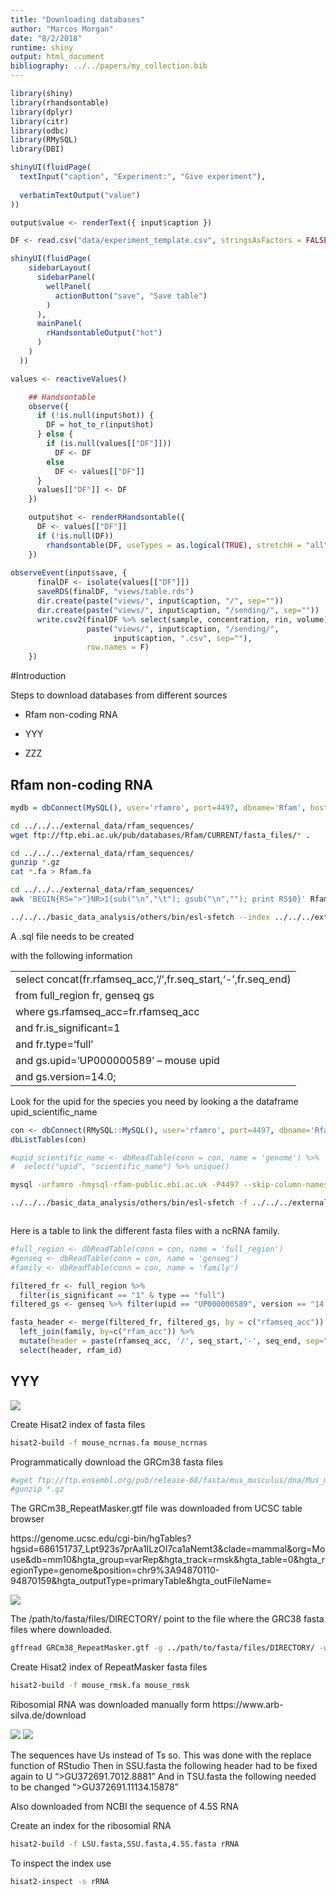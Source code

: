 ```yaml
---
title: "Downloading databases"
author: "Marcos Morgan"
date: "8/2/2018"
runtime: shiny
output: html_document
bibliography: ../../papers/my_collection.bib
---
```


```r
library(shiny)
library(rhandsontable)
library(dplyr)
library(citr)
library(odbc)
library(RMySQL)
library(DBI)
```

```r
shinyUI(fluidPage(
  textInput("caption", "Experiment:", "Give experiment"),
  
  verbatimTextOutput("value")
))

output$value <- renderText({ input$caption })
```

```r
DF <- read.csv("data/experiment_template.csv", stringsAsFactors = FALSE, sep=";")
```

```r
shinyUI(fluidPage(
    sidebarLayout(
      sidebarPanel(
        wellPanel(
          actionButton("save", "Save table")
        )
      ),
      mainPanel(
        rHandsontableOutput("hot")
      )
    )
  ))
```

```r
values <- reactiveValues()

    ## Handsontable
    observe({
      if (!is.null(input$hot)) {
        DF = hot_to_r(input$hot)
      } else {
        if (is.null(values[["DF"]]))
          DF <- DF
        else
          DF <- values[["DF"]]
      }
      values[["DF"]] <- DF
    })

    output$hot <- renderRHandsontable({
      DF <- values[["DF"]]
      if (!is.null(DF))
        rhandsontable(DF, useTypes = as.logical(TRUE), stretchH = "all")
    })
    
observeEvent(input$save, {
      finalDF <- isolate(values[["DF"]])
      saveRDS(finalDF, "views/table.rds")
      dir.create(paste("views/", input$caption, "/", sep=""))
      dir.create(paste("views/", input$caption, "/sending/", sep=""))
      write.csv2(finalDF %>% select(sample, concentration, rin, volume),
                 paste("views/", input$caption, "/sending/",
                       input$caption, ".csv", sep=""),
                 row.names = F)
    })
```


#Introduction

Steps to download databases from different sources

+ Rfam non-coding RNA

+ YYY

+ ZZZ

## Rfam non-coding RNA

```r
mydb = dbConnect(MySQL(), user='rfamro', port=4497, dbname='Rfam', host='mysql-rfam-public.ebi.ac.uk')
```

```bash
cd ../../../external_data/rfam_sequences/
wget ftp://ftp.ebi.ac.uk/pub/databases/Rfam/CURRENT/fasta_files/* .
```

```bash
cd ../../../external_data/rfam_sequences/
gunzip *.gz
cat *.fa > Rfam.fa
```

```bash
cd ../../../external_data/rfam_sequences/
awk 'BEGIN{RS=">"}NR>1{sub("\n","\t"); gsub("\n",""); print RS$0}' Rfam.fa | awk '!seen[$1]++' | awk -v OFS="\n" '{for(i=2;i<1;i++) head = head " " $i; print $1 " " head,$NF; head = ""}' > Rfam_unique.fa
```

```bash
../../../basic_data_analysis/others/bin/esl-sfetch --index ../../../external_data/rfam_sequences/Rfam_unique.fa
```

A .sql file needs to be created

with the following information

---
select concat(fr.rfamseq_acc,'/',fr.seq_start,'-',fr.seq_end)
from full_region fr, genseq gs
where gs.rfamseq_acc=fr.rfamseq_acc
and fr.is_significant=1
and fr.type='full'
and gs.upid='UP000000589' -- mouse upid
and gs.version=14.0;
---

Look for the upid for the species you need by looking a the dataframe upid_scientific_name

```r
con <- dbConnect(RMySQL::MySQL(), user='rfamro', port=4497, dbname='Rfam', host='mysql-rfam-public.ebi.ac.uk')
dbListTables(con)

```

```r
#upid_scientific_name <- dbReadTable(conn = con, name = 'genome') %>% 
#  select("upid", "scientific_name") %>% unique()
```

```bash
mysql -urfamro -hmysql-rfam-public.ebi.ac.uk -P4497 --skip-column-names --database Rfam < views/ncrna/mouse_ncrnas.sql > views/ncrna/accessions.txt
```

```bash
../../../basic_data_analysis/others/bin/esl-sfetch -f ../../../external_data/rfam_sequences/Rfam_unique.fa views/ncrna/accessions.txt > results/ncrna/mouse_ncrnas.fa
```

```r

```

Here is a table to link the different fasta files with a ncRNA family.

```r
#full_region <- dbReadTable(conn = con, name = 'full_region')
#genseq <- dbReadTable(conn = con, name = 'genseq')
#family <- dbReadTable(conn = con, name = 'family')
```

```r
filtered_fr <- full_region %>% 
  filter(is_significant == "1" & type == "full")
filtered_gs <- genseq %>% filter(upid == "UP000000589", version == "14.0")

fasta_header <- merge(filtered_fr, filtered_gs, by = c("rfamseq_acc")) %>% 
  left_join(family, by=c("rfam_acc")) %>%
  mutate(header = paste(rfamseq_acc, '/', seq_start,'-', seq_end, sep="")) %>%
  select(header, rfam_id)
```

## YYY
![](data/readme_data/filled_form.png)


Create Hisat2 index of fasta files

```bash
hisat2-build -f mouse_ncrnas.fa mouse_ncrnas
```

Programmatically download the GRCm38 fasta files

```bash
#wget ftp://ftp.ensembl.org/pub/release-68/fasta/mus_musculus/dna/Mus_musculus.GRCm38.68.dna.chromosome.*.fa.gz
#gunzip *.gz
```

The GRCm38_RepeatMasker.gtf file was downloaded from UCSC table browser

https://genome.ucsc.edu/cgi-bin/hgTables?hgsid=686151737_Lpt923s7prAa1ILzOI7ca1aNemt3&clade=mammal&org=Mouse&db=mm10&hgta_group=varRep&hgta_track=rmsk&hgta_table=0&hgta_regionType=genome&position=chr9%3A94870110-94870159&hgta_outputType=primaryTable&hgta_outFileName=

![](data/readme_data/UCSC_rmsk.png)

The /path/to/fasta/files/DIRECTORY/ point to the file where the GRC38 fasta files where downloaded.

```bash
gffread GRCm38_RepeatMasker.gtf -g ../path/to/fasta/files/DIRECTORY/ -w GRCm38_RepeatMasker.fa
```

Create Hisat2 index of RepeatMasker fasta files

```bash
hisat2-build -f mouse_rmsk.fa mouse_rmsk
```

Ribosomial RNA was downloaded manually form https://www.arb-silva.de/download

![](data/readme_data/Silva_first.png)
![](data/readme_data/Silva_second.png)

The sequences have Us instead of Ts so. This was done with the replace function of RStudio
Then in SSU.fasta the following header had to be fixed again to U ">GU372691.7012.8881"
And in TSU.fasta the following needed to be changed ">GU372691.11134.15878"

Also downloaded from NCBI the sequence of 4.5S RNA

Create an index for the ribosomial RNA
```bash
hisat2-build -f LSU.fasta,SSU.fasta,4.5S.fasta rRNA
```

To inspect the index use
```bash
hisat2-inspect -s rRNA
```




